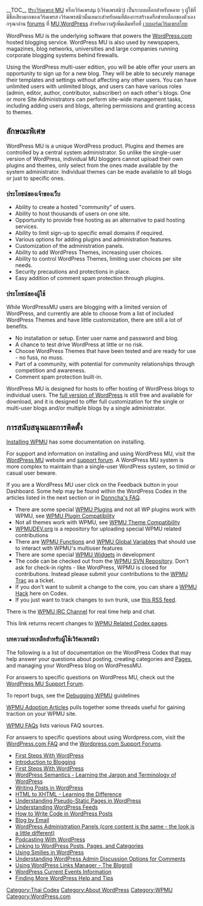 {{Languages|
{{en|WordPress_MU}}
{{th|เวิร์ดเพรส MU}}
{{zh-cn|WordPressMU}}
}}
__TOC__
[[th:เวิร์ดเพรส MU]] หรือเวิร์ดเพรสµ (เวิร์ดเพรสมิว)  เป็นระบบบล็อกสำหรับหลาย ๆ ผู้ใช้ที่มีชื่อเสียงมากของเวิร์ดเพรส  เวิร์ดเพรสมิวนั้นเหมาะสำหรับคนที่ต้องการสร้างเครือข่ายบล็อกของตัวเอง  กรุณาอ่าน [http://mu.wordpress.org/forums/ forums] ที่  [http://mu.wordpress.org/ MU.WordPress] สำหรับความรู้เพิ่มเติมหรือที่ [http://www.wordthai.com เวบบอร์ดเวิร์ดเพรสไทย]

WordPress MU is the underlying software that powers the [http://wordpress.com/ WordPress.com] hosted blogging service. WordPress MU is also used by newspapers, magazines, blog networks, universities and large companies running corporate blogging systems behind firewalls. 

Using the WordPress multi-user edition, you will be able offer your users an opportunity to sign up for a new blog. They will be able to securely manage their templates and settings without affecting any other users. You can have unlimited users with unlimited blogs, and users can have various roles (admin, editor, author, contributor, subscriber) on each other's blogs. One or more Site Administrators can perform site-wide management tasks, including adding users and blogs, altering permissions and granting access to themes.

== ลักษณะพิเศษ==

WordPress MU is a unique WordPress product. Plugins and themes are controlled by a central system administrator. So unlike the single-user version of WordPress, individual MU bloggers cannot upload their own plugins and themes, only select from the ones made available by the system administrator. Individual themes can be made available to all blogs or just to specific ones.

=== ประโยชน์ของเจ้าของเว็บ ===

* Ability to create a hosted "community" of users.
* Ability to host thousands of users on one site.
* Opportunity to provide free hosting as an alternative to paid hosting services.
* Ability to limit sign-up to specific email domains if required.
* Various options for adding plugins and administration features.
* Customization of the administration panels.
* Ability to add WordPress Themes, increasing user choices.
* Ability to control WordPress Themes, limiting user choices per site needs.
* Security precautions and protections in place.
* Easy addition of comment spam protection through plugins.

=== ประโยชน์ของผู้ใช้ ===

While WordPressMU users are blogging with a limited version of WordPress, and currently are able to choose from a list of included WordPress Themes and have little customization, there are still a lot of benefits.

* No installation or setup. Enter user name and password and blog.
* A chance to test drive WordPress at little or no risk.
* Choose WordPress Themes that have been tested and are ready for use - no fuss, no muss.
* Part of a community, with potential for community relationships through competition and awareness.
* Comment spam protection built-in.

WordPress MU is designed for hosts to offer hosting of WordPress blogs to individual users. The [http://www.wordpress.org/download full version of WordPress] is still free and available for download, and it is designed to offer full customization for the single or multi-user blogs and/or multiple blogs by a single administrator.

== การสนับสนุนและการติดตั้ง ==

[[Installing WPMU]] has some documentation on installing. 

For support and information on installing and using WordPress MU, visit the [http://mu.wordpress.org WordPress MU] website and [http://mu.wordpress.org/forums support forum]. A WordPress MU system is more complex to maintain than a single-user WordPress system, so timid or casual user beware.

If you are a WordPress MU user click on the Feedback button in your Dashboard.  Some help may be found within the WordPress Codex in the articles listed in the next section or in [http://donncha.wordpress.com/2005/09/23/wordpresscom-faq/ Donncha's FAQ]. 

* There are some special [[WPMU Plugins]] and not all WP plugins work with WPMU, see [[WPMU Plugin Compatibility]]
* Not all themes work with WPMU, see [[WPMU Theme Compatibility]]
* [[WPMUDEV.org]] is a repository for uploading special WPMU related contributions
* There are [[WPMU Functions]] and [[WPMU Global Variables]] that should use to interact with WPMU's multiuser features
* There are some special [[WPMU Widgets]] in development
* The code can be checked out from the [[WPMU SVN Repository]]. Don't ask for check-in rights - like WordPress, WPMU is closed for contributions. Instead please submit your contributions to the [[WPMU Trac]] as a ticket.
* If you don't want to submit a change to the core, you can share a [[WPMU Hack]] here on Codex.
* If you just want to track changes to svn trunk, use [http://trac.mu.wordpress.org/log/trunk?limit=100&mode=stop_on_copy&format=rss this RSS feed].
There is the [[WPMU IRC Channel]] for real time help and chat.

This link returns recent changes to [http://codex.wordpress.org/index.php?title=Special:Recentchangeslinked&target=Category%3AWPMU WPMU Related Codex pages].

=== บทความช่วยเหลือสำหรับผู้ใช้เวิร์ดเพรสมิว ===

The following is a list of documentation on the WordPress Codex that may help answer your questions about posting, creating categories and [[Pages]], and managing your WordPress blog on WordPressMU. 

For answers to specific questions on WordPress MU, check out the [http://mu.wordpress.org/forums WordPress MU Support Forum].

To report bugs, see the [[Debugging WPMU]]  guidelines

[[WPMU Adoption Articles]] pulls together some threads useful for gaining traction on your WPMU site.

[[WPMU FAQs]] lists various FAQ sources.

For answers to specific questions about using Wordpress.com, visit the [http://faq.wordpress.com/ WordPress.com FAQ] and the [http://wordpress.com/forums Wordpress.com Support Forums].

* [[First_Steps_With_WordPress|First Steps With WordPress]]
* [[Introduction_to_Blogging|Introduction to Blogging]]
* [[First_Steps_With_WordPress|First Steps With WordPress]]
* [[WordPress_Semantics|WordPress Semantics - Learning the Jargon and Terminology of WordPress]]
* [[Writing_Posts|Writing Posts in WordPress]]
* [[HTML_to_XHTML|HTML to XHTML - Learning the Difference]]
* [[Pages|Understanding Pseudo-Static Pages in WordPress]]
* [[WordPress_Feeds|Understanding WordPress Feeds]]
* [[Writing_Code_in_Your_Posts|How to Write Code in WordPress Posts]]
* [[Blog_by_Email|Blog by Email]]
* [[Administration_Panels|WordPress Administration Panels (core content is the same - the look is a little different)]]
* [[Podcasting|Podcasting With WordPress]]
* [[Linking_Posts_Pages_and_Categories|Linking to WordPress Posts, Pages, and Categories]]
* [[Using_Smilies|Using Smilies in WordPress]]
* [[Discussion_Options|Understanding WordPress Admin Discussion Options for Comments]]
* [[Links_Manager|Using WordPress Links Manager - The Blogroll]]
* [[Current_events|WordPress Current Events Information]]
* [[Finding_WordPress_Help|Finding More WordPress Help and Tips]]

[[Category:Thai Codex]]
[[Category:About WordPress]]
[[Category:WPMU]]
[[Category:WordPress.com]]